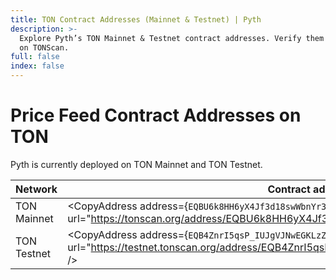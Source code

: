 ```yaml
---
title: TON Contract Addresses (Mainnet & Testnet) | Pyth
description: >-
  Explore Pyth’s TON Mainnet & Testnet contract addresses. Verify them instantly
  on TONScan.
full: false
index: false
---
```


# Price Feed Contract Addresses on TON

Pyth is currently deployed on TON Mainnet and TON Testnet.

| Network     | Contract address                                                                                                                                                        |
| ----------- | ----------------------------------------------------------------------------------------------------------------------------------------------------------------------- |
| TON Mainnet | <CopyAddress address={`EQBU6k8HH6yX4Jf3d18swWbnYr31D3PJI7PgjXT-flsKHqql`} url="https://tonscan.org/address/EQBU6k8HH6yX4Jf3d18swWbnYr31D3PJI7PgjXT-flsKHqql" />         |
| TON Testnet | <CopyAddress address={`EQB4ZnrI5qsP_IUJgVJNwEGKLzZWsQOFhiaqDbD7pTt_f9oU`} url="https://testnet.tonscan.org/address/EQB4ZnrI5qsP_IUJgVJNwEGKLzZWsQOFhiaqDbD7pTt_f9oU" /> |
